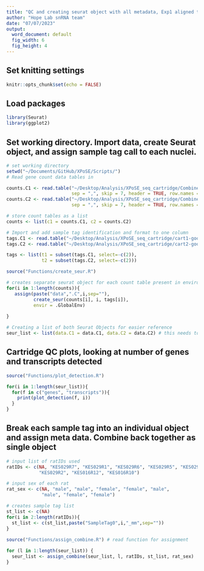 ```yaml
---
title: "QC and creating seurat object with all metadata, Exp1 aligned to mm10-liftoff"
author: "Hope Lab snRNA team"
date: "07/07/2023"
output:
  word_document: default
  fig_width: 6
  fig_height: 4
---
```

## Set knitting settings

```r
knitr::opts_chunk$set(echo = FALSE)
```

## Load packages

```r
library(Seurat)
library(ggplot2)
```

## Set working directory. Import data, create Seurat object, and assign sample tag call to each nuclei.

```r
# set working directory
setwd("~/Documents/GitHub/XPoSE/Scripts/")
# Read gene count data tables in 

counts.C1 <- read.table("~/Desktop/Analysis/XPoSE_seq_cartridge/Combined_cart1-good-only_RSEC_MolsPerCell.csv",
                        sep = ",", skip = 7, header = TRUE, row.names = 1)
counts.C2 <- read.table("~/Desktop/Analysis/XPoSE_seq_cartridge/Combined_cart2-good-only_RSEC_MolsPerCell.csv",
                        sep = ",", skip = 7, header = TRUE, row.names = 1)

# store count tables as a list
counts <- list(c1 = counts.C1, c2 = counts.C2)

# Import and add sample tag identification and format to one column
tags.C1 <- read.table("~/Desktop/Analysis/XPoSE_seq_cartridge/cart1-good-only_Sample_Tag_Calls.csv", sep = ",", skip = 7, header = TRUE, row.names = 1)
tags.C2 <- read.table("~/Desktop/Analysis/XPoSE_seq_cartridge/cart2-good-only_Sample_Tag_Calls.csv", sep = ",", skip = 7, header = TRUE, row.names = 1)

tags <- list(t1 = subset(tags.C1, select=-c(2)),
             t2 = subset(tags.C2, select=-c(2)))

source("Functions/create_seur.R")

# creates separate seurat object for each count table present in environment
for(i in 1:length(counts)){
   assign(paste("data",".C",i,sep=""),
          create_seur(counts[i], i, tags[i]),
          envir = .GlobalEnv)
   
}

# Creating a list of both Seurat Objects for easier reference
seur_list <- list(data.C1 = data.C1, data.C2 = data.C2) # this needs to be changed if we have more than 1 cartridge

```


## Cartridge QC plots, looking at number of genes and transcripts detected

```r

source("Functions/plot_detection.R")

for(i in 1:length(seur_list)){
  for(f in c("genes", "transcripts")){
    print(plot_detection(f, i))
  }
}

```

## Break each sample tag into an individual object and assign meta data. Combine back together as single object

```r

# input list of ratIDs used
ratIDs <- c(NA, "KES029R7", "KES029R1", "KES029R6", "KES029R5", "KES029R8",
            "KES029R2", "KES016R12", "KES016R10")

# input sex of each rat
rat_sex <- c(NA, "male", "male", "female", "female", "male",
             "male", "female", "female")

# creates sample tag list
st_list <- c(NA)
for(i in 2:length(ratIDs)){
  st_list <- c(st_list,paste("SampleTag0",i,"_mm",sep=""))
}
  
source("Functions/assign_combine.R") # read function for assignment

for (l in 1:length(seur_list)) {
  seur_list <- assign_combine(seur_list, l, ratIDs, st_list, rat_sex)
}
```
